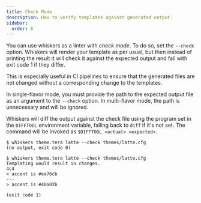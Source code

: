 ```yaml
---
title: Check Mode
description: How to verify templates against generated output.
sidebar:
  order: 6
---
```


You can use whiskers as a linter with _check mode_. To do so, set the `--check`
option. Whiskers will render your template as per usual, but then instead of
printing the result it will check it against the expected output and fail with
exit code 1 if they differ.

This is especially useful in CI pipelines to ensure that the generated files are
not changed without a corresponding change to the templates.

In single-flavor mode, you must provide the path to the expected output file as
an argument to the `--check` option. In multi-flavor mode, the path is
unnecessary and will be ignored.

Whiskers will diff the output against the check file using the program set in
the `DIFFTOOL` environment variable, falling back to `diff` if it's not set. The
command will be invoked as `$DIFFTOOL <actual> <expected>`.

```console
$ whiskers theme.tera latte --check themes/latte.cfg
(no output, exit code 0)

$ whiskers theme.tera latte --check themes/latte.cfg
Templating would result in changes.
4c4
< accent is #ea76cb
---
> accent is #40a02b

(exit code 1)
```
